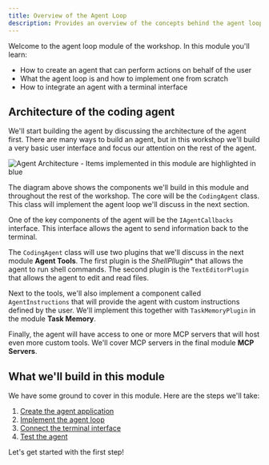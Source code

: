 ```yaml
---
title: Overview of the Agent Loop
description: Provides an overview of the concepts behind the agent loop and how to implement it.
---
```


Welcome to the agent loop module of the workshop. In this module you'll learn:

- How to create an agent that can perform actions on behalf of the user
- What the agent loop is and how to implement one from scratch
- How to integrate an agent with a terminal interface

## Architecture of the coding agent

We'll start building the agent by discussing the architecture of the agent first.
There are many ways to build an agent, but in this workshop we'll build a very
basic user interface and focus our attention on the rest of the agent.

![Agent Architecture - Items implemented in this module are highlighted in blue](../../../../assets/agent-architecture-step-1.png)

The diagram above shows the components we'll build in this module and throughout
the rest of the workshop. The core will be the `CodingAgent` class. This class
will implement the agent loop we'll discuss in the next section.

One of the key components of the agent will be the `IAgentCallbacks` interface. 
This interface allows the agent to send information back to the terminal.

The `CodingAgent` class will use two plugins that we'll discuss in the next
module **Agent Tools**. The first plugin is the *ShellPllugin** that allows
the agent to run shell commands. The second plugin is the `TextEditorPlugin`
that allows the agent to edit and read files.

Next to the tools, we'll also implement a component called `AgentInstructions`
that will provide the agent with custom instructions defined by the user.
We'll implement this together with `TaskMemoryPlugin` in the module 
**Task Memory**.

Finally, the agent will have access to one or more MCP servers that will host
even more custom tools. We'll cover MCP servers in the final module
**MCP Servers**.

## What we'll build in this module

We have some ground to cover in this module. Here are the steps we'll take:

1. [Create the agent application](/modules/agent-loop/create-agent-application)
2. [Implement the agent loop](/modules/agent-loop/implement-agent-loop)
3. [Connect the terminal interface](/modules/agent-loop/connect-terminal-interface)
4. [Test the agent](/modules/agent-loop/testing)

Let's get started with the first step!